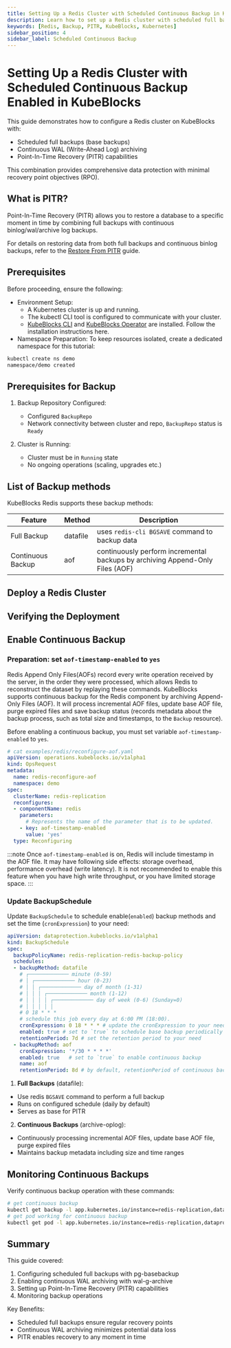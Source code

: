 ```yaml
---
title: Setting Up a Redis Cluster with Scheduled Continuous Backup in KubeBlocks
description: Learn how to set up a Redis cluster with scheduled full backups and continuous incremental backups enabled in KubeBlocks.
keywords: [Redis, Backup, PITR, KubeBlocks, Kubernetes]
sidebar_position: 4
sidebar_label: Scheduled Continuous Backup
---
```


# Setting Up a Redis Cluster with Scheduled Continuous Backup Enabled in KubeBlocks

This guide demonstrates how to configure a Redis cluster on KubeBlocks with:

- Scheduled full backups (base backups)
- Continuous WAL (Write-Ahead Log) archiving
- Point-In-Time Recovery (PITR) capabilities

This combination provides comprehensive data protection with minimal recovery point objectives (RPO).

## What is PITR?
Point-In-Time Recovery (PITR) allows you to restore a database to a specific moment in time by combining full backups with continuous binlog/wal/archive log backups.

For details on restoring data from both full backups and continuous binlog backups, refer to the [Restore From PITR](restore-with-pitr.mdx)  guide.

## Prerequisites

Before proceeding, ensure the following:
- Environment Setup:
    - A Kubernetes cluster is up and running.
    - The kubectl CLI tool is configured to communicate with your cluster.
    - [KubeBlocks CLI](../../user_docs/references/install-kbcli) and [KubeBlocks Operator](../../user_docs/overview/install-kubeblocks) are installed. Follow the installation instructions here.
- Namespace Preparation: To keep resources isolated, create a dedicated namespace for this tutorial:

```bash
kubectl create ns demo
namespace/demo created
```

## Prerequisites for Backup

1. Backup Repository Configured:
   - Configured `BackupRepo`
   - Network connectivity between cluster and repo, `BackupRepo` status is `Ready`

2. Cluster is Running:
   - Cluster must be in `Running` state
   - No ongoing operations (scaling, upgrades etc.)

## List of Backup methods

KubeBlocks Redis supports these backup methods:

| Feature           | Method          | Description |
|-------------|--------|------------|
| Full Backup | datafile  | uses `redis-cli BGSAVE` command to backup data |
| Continuous Backup | aof | continuously perform incremental backups by archiving Append-Only Files (AOF) |

## Deploy a Redis Cluster


<CreateCluster />

## Verifying the Deployment


<VerifyCluster />

## Enable Continuous Backup

### Preparation: set `aof-timestamp-enabled` to `yes`
Redis Append Only Files(AOFs) record every write operation received by the server, in the order they were processed, which allows Redis to reconstruct the dataset by replaying these commands.
KubeBlocks supports continuous backup for the Redis component by archiving Append-Only Files (AOF). It will process incremental AOF files, update base AOF file, purge expired files and save backup status (records metadata about the backup process, such as total size and timestamps, to the `Backup` resource).

Before enabling a continuous backup, you must set variable `aof-timestamp-enabled` to `yes`.

```yaml
# cat examples/redis/reconfigure-aof.yaml
apiVersion: operations.kubeblocks.io/v1alpha1
kind: OpsRequest
metadata:
  name: redis-reconfigure-aof
  namespace: demo
spec:
  clusterName: redis-replication
  reconfigures:
  - componentName: redis
    parameters:
      # Represents the name of the parameter that is to be updated.
    - key: aof-timestamp-enabled
      value: 'yes'
  type: Reconfiguring
```

:::note
Once `aof-timestamp-enabled` is on, Redis will include timestamp in the AOF file.
It may have following side effects: storage overhead, performance overhead (write latency).
It is not recommended to enable this feature when you have high write throughput, or you have limited storage space.
:::

### Update BackupSchedule

Update `BackupSchedule` to schedule enable(`enabled`) backup methods and set the time (`cronExpression`) to your need:

```yaml
apiVersion: dataprotection.kubeblocks.io/v1alpha1
kind: BackupSchedule
spec:
  backupPolicyName: redis-replication-redis-backup-policy
  schedules:
  - backupMethod: datafile
    # ┌───────────── minute (0-59)
    # │ ┌───────────── hour (0-23)
    # │ │ ┌───────────── day of month (1-31)
    # │ │ │ ┌───────────── month (1-12)
    # │ │ │ │ ┌───────────── day of week (0-6) (Sunday=0)
    # │ │ │ │ │
    # 0 18 * * *
    # schedule this job every day at 6:00 PM (18:00).
    cronExpression: 0 18 * * * # update the cronExpression to your need
    enabled: true # set to `true` to schedule base backup periodically
    retentionPeriod: 7d # set the retention period to your need
  - backupMethod: aof
    cronExpression: '*/30 * * * *'
    enabled: true   # set to `true` to enable continuous backup
    name: aof
    retentionPeriod: 8d # by default, retentionPeriod of continuous backup is 1d more than that of a full backup.
```

1. **Full Backups** (datafile):
  - Use redis `BGSAVE` command to perform a full backup
  - Runs on configured schedule (daily by default)
  - Serves as base for PITR

2. **Continuous Backups** (archive-oplog):
  - Continuously processing incremental AOF files, update base AOF file, purge expired files
  - Maintains backup metadata including size and time ranges

## Monitoring Continuous Backups

Verify continuous backup operation with these commands:
```bash
# get continuous backup
kubectl get backup -l app.kubernetes.io/instance=redis-replication,dataprotection.kubeblocks.io/backup-type=Continuous -n demo
# get pod working for continuous backup
kubectl get pod -l app.kubernetes.io/instance=redis-replication,dataprotection.kubeblocks.io/backup-type=Continuous -n demo
```

## Summary

This guide covered:
1. Configuring scheduled full backups with pg-basebackup
2. Enabling continuous WAL archiving with wal-g-archive
3. Setting up Point-In-Time Recovery (PITR) capabilities
4. Monitoring backup operations

Key Benefits:
- Scheduled full backups ensure regular recovery points
- Continuous WAL archiving minimizes potential data loss
- PITR enables recovery to any moment in time